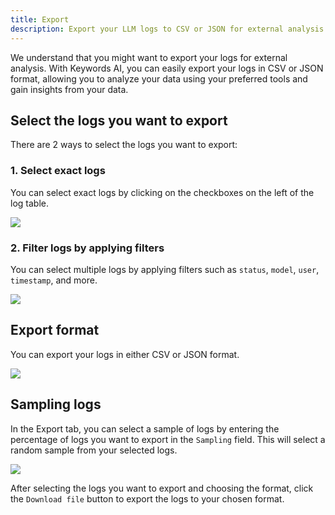 ```yaml
---
title: Export
description: Export your LLM logs to CSV or JSON for external analysis.
---
```


We understand that you might want to export your logs for external analysis. With Keywords AI, you can easily export your logs in CSV or JSON format, allowing you to analyze your data using your preferred tools and gain insights from your data.

## Select the logs you want to export

There are 2 ways to select the logs you want to export:

### 1. Select exact logs
You can select exact logs by clicking on the checkboxes on the left of the log table.
<Frame>
<img src="https://keywordsai-static.s3.us-east-1.amazonaws.com/docs/observability/logs-export.png" />
</Frame>

### 2. Filter logs by applying filters

You can select multiple logs by applying filters such as `status`, `model`, `user`, `timestamp`, and more.
<Frame>
<img  src="https://keywordsai-static.s3.us-east-1.amazonaws.com/docs/observability/logs-filter-export.png" />
</Frame>

## Export format

You can export your logs in either CSV or JSON format.

<img width={400} src="https://keywordsai-static.s3.us-east-1.amazonaws.com/docs/observability/logs-export-format.png" />

## Sampling logs

In the Export tab, you can select a sample of logs by entering the percentage of logs you want to export in the `Sampling` field. This will select a random sample from your selected logs.

<img width={400} src="https://keywordsai-static.s3.us-east-1.amazonaws.com/docs/observability/logs-export-sampling.png" />

After selecting the logs you want to export and choosing the format, click the `Download file` button to export the logs to your chosen format.